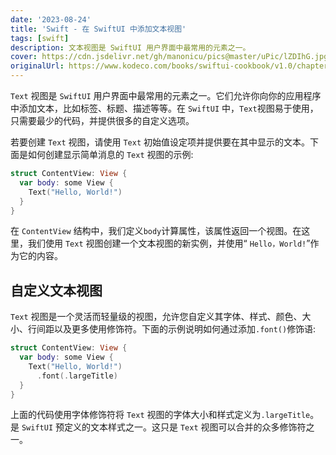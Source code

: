 ```yaml
---
date: '2023-08-24'
title: 'Swift - 在 SwiftUI 中添加文本视图'
tags: [swift]
description: 文本视图是 SwiftUI 用户界面中最常用的元素之一。
cover: https://cdn.jsdelivr.net/gh/manonicu/pics@master/uPic/lZDIhG.jpg
originalUrl: https://www.kodeco.com/books/swiftui-cookbook/v1.0/chapters/4-add-a-text-view-in-swiftui
---
```


`Text` 视图是 `SwiftUI` 用户界面中最常用的元素之一。它们允许你向你的应用程序中添加文本，比如标签、标题、描述等等。在 `SwiftUI` 中，`Text`视图易于使用，只需要最少的代码，并提供很多的自定义选项。

若要创建 `Text` 视图，请使用 `Text` 初始值设定项并提供要在其中显示的文本。下面是如何创建显示简单消息的 `Text` 视图的示例:

```swift
struct ContentView: View {
  var body: some View {
    Text("Hello, World!")
  }
}
```

在 `ContentView` 结构中，我们定义`body`计算属性，该属性返回一个视图。在这里，我们使用 `Text` 视图创建一个文本视图的新实例，并使用“ `Hello，World!`”作为它的内容。

## 自定义文本视图

`Text` 视图是一个灵活而轻量级的视图，允许您自定义其字体、样式、颜色、大小、行间距以及更多使用修饰符。下面的示例说明如何通过添加`.font()`修饰语:

```swift
struct ContentView: View {
  var body: some View {
    Text("Hello, World!")
      .font(.largeTitle)
  }
}
```

上面的代码使用字体修饰符将 `Text` 视图的字体大小和样式定义为`.largeTitle`。是 `SwiftUI` 预定义的文本样式之一。这只是 `Text` 视图可以合并的众多修饰符之一。
